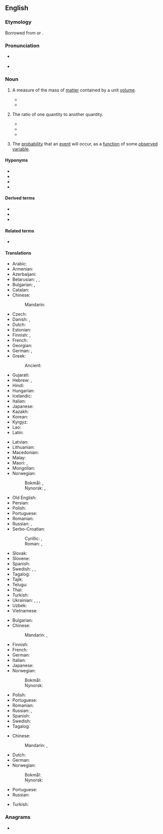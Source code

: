 ==English==
{{wikipedia}}

===Etymology===
Borrowed from {{bor|en|frm|densité}} or {{bor|en|la|densitas}}.

===Pronunciation===
* {{a|UK}} {{IPA|en|/ˈdɛn.sɪ.ti/|/ˈdɛn.sə.ti/}}
* {{a|US}} {{IPA|en|/ˈdɛn.sə.ti/|[ˈdɛn.sə.ɾi]}}

===Noun===
{{en-noun|~|densities}}

# {{senseid|en|physics: amount of matter contained by a given volume}}{{lb|en|physics}} A measure of the mass of [[matter]] contained by a unit [[volume]].
#* {{quote-journal|en|year=2013|month=May-June|author=Kevin Heng
|title=[http://www.americanscientist.org/issues/pub/2013/3/why-does-nature-form-exoplanets-easily Why Does Nature Form Exoplanets Easily?]
|volume=101|issue=3|page=184|magazine={{w|American Scientist}}
|passage=In the past two years, NASA’s Kepler Space Telescope has located nearly 3,000 exoplanet candidates ranging from sub-Earth-sized minions to gas giants that dwarf our own Jupiter. Their '''densities''' range from that of styrofoam to iron.}}
#* {{quote-journal|en|date= 3 October 2018|doi= 10.3791/56305| pmid=29553544|author=Youn Young Shim|author2=Rana Mustafa|author3=Jianheng Shen|author4=Kornsulee Ratanapariyanuch|author5=Martin J. T. Reaney|title= Composition and Properties of Aquafaba: Water Recovered from Commercially Canned Chickpeas|work= Journal of Visualized Experiments|volume=132 |url= https://www.nytimes.com/2016/05/11/dining/aquafaba-vegan-egg-substitute.html |passage=  Aquafaba was recovered from 10 commercial canned chickpea products and correlations among aquafaba composition, '''density''', viscosity and foaming properties were investigated. Proton NMR was used to characterize aquafaba composition before and after ultrafiltration through membranes with different molecular weight cut offs (MWCOs of 3, 10, or 50 kDa).}}
# {{senseid|en|number of particles or other quantity contained by a given volume}}The ratio of one quantity to another quantity.
#* {{quote-text|en|year=2007|author=Lisa Akbari|title=Every Woman's Guide to Beautiful Hair at Any Age|page=37|url=https://books.google.com/books?id=y_fJX5VqTAkC&lpg=PA38&dq=%22your%20density%22&pg=PA37#v=onepage&q=%22density%22&f=false|passage='''Density''', which is genetically linked, deals with the number of strands per square inch on your scalp. Normal '''density''' can range from slight to substantial, varying from person to person.}}
#* {{quote-text|en|year=2010|author=Alyssa Ast|title=The Fundamentals of SEO for the Average Joe|page=23|url=https://books.google.com/books?id=2-ByAgAAQBAJ&lpg=PA23&dq=%22your%20density%22&pg=PA23#v=onepage&q=density&f=false|passage=It is vital to use proper keyword '''density''' because if your '''density''' is too low, your SERP's ranking decreases.}}
#* {{quote-text|en|year=2010|author=Neil Gillespie|title=Discover Your Core, Then Go for More|page=42|url=https://books.google.com/books?id=XtAcAgAAQBAJ&lpg=PA40&dq=%22your%20density%22&pg=PA42#v=onepage&q=density&f=false|passage=Let's say you get a new customer across town and you don't have any other customers over there. You still need to be competitive with price, but it costs too much money to send crews or a serviceman to one account across town. You need to get more customers over there for margins to exceed the costs of going over there. Once you hit a certain '''density''', you're in the black.}}
#: {{ux|en|The number of particles per unit volume of a specified volume can be considered to be the particle '''density''' for the specified volume.}}
# {{senseid|en|probability}}The [[probability]] that an [[event]] will occur, as a [[function]] of some [[observe]]d [[variable]].

====Hyponyms====
* {{l|en|charge density}}
* {{l|en|energy density}}
* {{l|en|electron density}}
* {{l|en|freight density}}

====Derived terms====
* {{l|en|high-density}}
* {{l|en|medium-density}}
* {{l|en|low-density}}

====Related terms====
* {{l|en|dense}}

====Translations====
{{trans-top|physics: amount of matter contained by a given volume}}
* Arabic: {{t+|ar|كَثَافَة|f}}
* Armenian: {{t+|hy|խտություն}}
* Azerbaijani: {{t|az|sıxlığı}}
* Belarusian: {{t|be|шчы́льнасць|f}}, {{t|be|густата́|f}}, {{t|be|гушчыня́|f}}
* Bulgarian: {{t+|bg|плъ̀тност|f}}, {{t+|bg|гъстота́|f}}
* Catalan: {{t+|ca|densitat|f}}
* Chinese:
*: Mandarin: {{t+|cmn|密度|tr=mìdù|sc=Hani}}
* Czech: {{t+|cs|hustota|f}}
* Danish: {{t+|da|massefylde|c}}, {{t|da|densitet|c}}
* Dutch: {{t+|nl|dichtheid|f}}
* Estonian: {{t|et|tihedus}}
* Finnish: {{t+|fi|tiheys}}, {{t+|fi|ominaispaino}}
* French: {{t+|fr|densité|f}}
* Georgian: {{t|ka|სიმჭიდროვე}}
* German: {{t+|de|Dichte|f}}, {{t|de|Massendichte|f}}
* Greek: {{t+|el|πυκνότητα|f}}
*: Ancient: {{t|grc|πυκνότης|f}}
* Gujarati: {{t|gu|ઘનતા|f}}
* Hebrew: {{t+|he|צפיפות החומר|m}}, {{t+|he|צְפִיפוּת|f|tr=ts'fifut}}
* Hindi: {{t+|hi|घनत्व|m}}
* Hungarian: {{t+|hu|sűrűség}}
* Icelandic: {{t|is|þéttleiki|m}}
* Italian: {{t+|it|densità|f}}
* Japanese: {{t+|ja|密度|tr=みつど, mitsudo}}
* Kazakh: {{t|kk|тығыздық}}
* Korean: {{t+|ko|밀도}}
* Kyrgyz: {{t+|ky|тыгыздык}}
* Lao: {{t|lo|ຄວາມ​ຫນາ​ແຫນ້ນ|tr=khuām nā nǣn}}
* Latin: {{t+|la|densitas|f}}
{{trans-mid}}
* Latvian: {{t|lv|blīvums|m}}
* Lithuanian: {{t|lt|tankis|m}}
* Macedonian: {{t|mk|густина|f}}
* Malay: {{t|ms|ketumpatan}}
* Maori: {{t|mi|kiato}}, {{t|mi|apiapitanga}}
* Mongolian: {{t+|mn|нягт}}
* Norwegian:
*: Bokmål: {{t|nb|massetetthet|m|f}}, {{t|nb|densitet|m}}
*: Nynorsk: {{t|nn|massetettleik|m}}, {{t|nn|densitet|m}}
* Old English: {{t|ang|þicnes|f}}
* Persian: {{t+|fa|چگالی|tr=čegâli}}
* Polish: {{t+|pl|gęstość|f}}
* Portuguese: {{t+|pt|densidade|f}}
* Romanian: {{t+|ro|densitate|f}}
* Russian: {{t+|ru|пло́тность|f}}, {{t+|ru|густота́|f}}
* Serbo-Croatian:
*: Cyrillic: {{t|sh|густина|f}}, {{t|sh|густоћа|f}}
*: Roman: {{t+|sh|gustina|f}}, {{t+|sh|gustoća|f}}
* Slovak: {{t|sk|hustota|f}}
* Slovene: {{t+|sl|gostota|f}}
* Spanish: {{t+|es|densidad|f}}
* Swedish: {{t+|sv|täthet}}, {{t|sv|massvolym|c}}, {{t+|sv|densitet|c}}
* Tagalog: {{t|tl|kasiksikan}}
* Tajik: {{t|tg|зичии}}
* Telugu: {{t+|te|సాంద్రత}}
* Thai: {{t+|th|ความหนาแน่น}}
* Turkish: {{t+|tr|yoğunluk}}
* Ukrainian: {{t|uk|щі́льність|f}}, {{t|uk|густота́|f}}, {{t+|uk|густина́|f}}, {{t|uk|гу́стість|f}}
* Uzbek: {{t|uz|zichligi}}
* Vietnamese: {{t|vi|khối lượng riêng}}
{{trans-bottom}}

{{trans-top|number of particles or other quantity contained by a given volume}}
* Bulgarian: {{t+|bg|плъ̀тност|f}}
* Chinese:
*: Mandarin: {{t+|cmn|濃度|sc=Hani}}, {{t+|cmn|浓度|tr=nóngdù|sc=Hani}}
* Finnish: {{t+|fi|tiheys}}
* French: {{t+|fr|densité}}
* German: {{t+|de|Dichte|f}}
* Italian: {{t+|it|densità|f}}
* Japanese: {{t+|ja|濃度|tr=のうど, nōdo}}
* Norwegian:
*: Bokmål: {{t|nb|tetthet|m|f}}
*: Nynorsk: {{t|nn|tettleik|m}}
{{trans-mid}}
* Polish: {{t+|pl|gęstość|f}}
* Portuguese: {{t+|pt|densidade|f}}
* Romanian: {{t+|ro|densitate|f}}
* Russian: {{t+|ru|пло́тность|f}}, {{t+|ru|густота́|f}}
* Spanish: {{t+|es|densidad}}
* Swedish: {{t+|sv|täthet}}
* Tagalog: {{t|tl|kasiksikan}}
{{trans-bottom}}

{{trans-top|probability}}
* Chinese:
*: Mandarin: {{t+|cmn|可能性|tr=kěnéngxìng}}, {{t+|cmn|概率|tr=gàilǜ}}
* Dutch: {{t+|nl|waarschijnlijkheid|f}}
* German: {{t+|de|Wahrscheinlichkeit|f}}
* Norwegian:
*: Bokmål: {{t|nb|sannsynlighetstetthet|m|f}}
*: Nynorsk: {{t|nn|sannsynstettleik|m}}
{{trans-mid}}
* Portuguese: {{t+|pt|densidade|f}}
* Russian: {{t+|ru|вероя́тность|f}}
{{trans-bottom}}

{{checktrans-top}}
* Turkish: {{t+check|tr|yoğunluk}}
{{trans-mid}}
{{trans-bottom}}

===Anagrams===
* {{anagrams|en|a=deinsty|Destiny|destiny}}